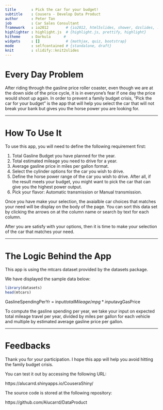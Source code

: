 ```yaml
---
title       : Pick the car for your budget!
subtitle    : Cousera - Develop Data Product
author      : Peter Tan
job         : Car Sales Consultant
framework   : io2012        # {io2012, html5slides, shower, dzslides, ...}
highlighter : highlight.js  # {highlight.js, prettify, highlight}
hitheme     : Darkula      # 
widgets     : []            # {mathjax, quiz, bootstrap}
mode        : selfcontained # {standalone, draft}
knit        : slidify::knit2slides
---
```


# Every Day Problem

After riding through the gasline price roller coaster, even though we are at the down side of the price cycle, it is in everyone's fear if one day the price would shoot up again.  In order to prevent a family budget crisis, "Pick the car for your budget" is the app that will help you select the car that will not break your bank but gives you the horse power you are looking for.

--- 

# How To Use It


To use this app, you will need to define the following requirement first:

1. Total Gasline Budget you have planned for the year.
2. Total estimated mileage you need to drive for a year.
3. Average gasline price in miles per gallon format.
4. Select the cylinder options for the car you wish to drive.
5. Define the horse power range of the car you wish to drive.  After all, if the result meets your budget, you might want to pick the car that can give you the highest power output.
6. Pick your flavor: Automatic transmission or Manual transmission.

Once you have make your selection, the avaialble car choices that matches your need will be display on the body of the page.  You can sort this data set by clicking the arrows on at the column name or search by text for each column.  

After you are satisfy with your options, then it is time to make your selection of the car that matches your need.

---

# The Logic Behind the App

This app is using the mtcars dataset provided by the datasets package.

We have displayed the sample data below:

```r
library(datasets)
head(mtcars)
```
GaslineSpendingPerYr = input$totalMileage/mpg*input$avgGasPrice

To compute the gasline spending per year, we take your input on expected total mileage travel per year, divided by miles per gallon for each vehicle and multiple by estimated average gasline price per gallon.

---

# Feedbacks

Thank you for your participation.  I hope this app will help you avoid hitting the family budget crisis.

You can test it out by accessing the following URL:

https://alucarrd.shinyapps.io/CouseraShiny/

The source code is stored at the following repository:

https://github.com/Alucarrd/DataProduct








